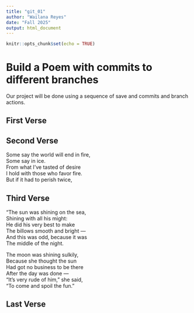 ```yaml
---
title: "git_01"
author: "Wailana Reyes"
date: "Fall 2025"
output: html_document
---
```


```r
knitr::opts_chunk$set(echo = TRUE)
```
# Build a Poem with commits to different branches
Our project will be done using a sequence of save and commits and branch actions.
<!-- Do not modify or change any text in "!--" bracketed areas such as this --- these are instructions to
you, if you change any of this the git program will notice it and compromise your git merging strategy !-->

## First Verse 
<!--Put the first five lines of a poem by Lewis Carrol in this section!-->

## Second Verse
<!--Put the first five lines of a poem by Robert Frost here!-->

Some say the world will end in fire,   
Some say in ice.   
From what I’ve tasted of desire  
I hold with those who favor fire.  
But if it had to perish twice,   

## Third Verse
<!--Put the first two verses of The Walrus and the Carpenter here!-->
  
"The sun was shining on the sea,   
      Shining with all his might:  
He did his very best to make   
      The billows smooth and bright —  
And this was odd, because it was   
      The middle of the night.   

The moon was shining sulkily,  
      Because she thought the sun  
Had got no business to be there  
      After the day was done —   
"It's very rude of him," she said,   
      "To come and spoil the fun."   
      
## Last Verse
<!--Put a short poem you created using chatGPT of 20 to 30 lines,here!-->
